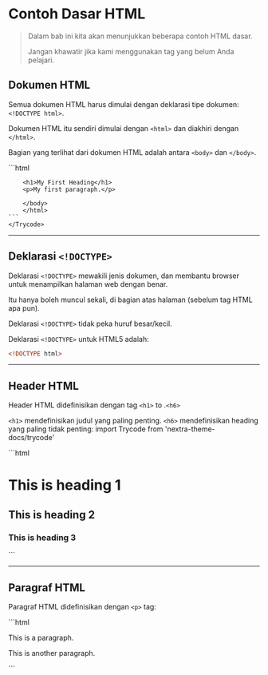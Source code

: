 # Contoh Dasar HTML
> Dalam bab ini kita akan menunjukkan beberapa contoh HTML dasar. 
>
> Jangan khawatir jika kami menggunakan tag yang belum Anda pelajari.


## Dokumen HTML

Semua dokumen HTML harus dimulai dengan deklarasi tipe dokumen: ```<!DOCTYPE html>```.

Dokumen HTML itu sendiri dimulai dengan ```<html>``` dan diakhiri dengan ```</html>```.

Bagian yang terlihat dari dokumen HTML adalah antara ```<body>``` dan ```</body>```.


<div >
<Trycode code_source="https://www.w3schools.com/html/tryit.asp?filename=tryhtml_basic_document">
    ```html
        <!DOCTYPE html>
        <html>
        <body>

        <h1>My First Heading</h1>
        <p>My first paragraph.</p>

        </body>
        </html>
    ```
    </Trycode>
</div>

***
## Deklarasi ```<!DOCTYPE>```

Deklarasi ```<!DOCTYPE>``` mewakili jenis dokumen, dan membantu browser untuk menampilkan halaman web dengan benar.

Itu hanya boleh muncul sekali, di bagian atas halaman (sebelum tag HTML apa pun).

Deklarasi ```<!DOCTYPE>``` tidak peka huruf besar/kecil.

Deklarasi ```<!DOCTYPE>``` untuk HTML5 adalah:

```html
<!DOCTYPE html>

```

***
## Header HTML

Header HTML didefinisikan dengan tag ```<h1>``` to .```<h6>```

```<h1>``` mendefinisikan judul yang paling penting. ```<h6>``` mendefinisikan heading yang paling tidak penting: 
import Trycode from 'nextra-theme-docs/trycode'

<div >
<Trycode code_source="https://www.w3schools.com/html/tryit.asp?filename=tryhtml_basic_headings">
    ```html
 <h1>This is heading 1</h1>
<h2>This is heading 2</h2>
<h3>This is heading 3</h3>
    ```
    </Trycode>
</div>

***
## Paragraf HTML

Paragraf HTML didefinisikan dengan ```<p>``` tag:
<div >
<Trycode code_source="https://www.w3schools.com/html/tryit.asp?filename=tryhtml_basic_paragraphs">
    ```html
<p>This is a paragraph.</p>
<p>This is another paragraph.</p>
    ```
    </Trycode>
</div>




